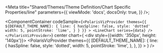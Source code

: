 
<Meta
  title="Shared/Themes/Theme Definition/Chart Specific Properties/line"
  parameters={{
    viewMode: 'docs',
    docsOnly: true,
  }}
/>;

<Title type="h3">
  <code>line</code>
</Title>

<PropertyTable>
  <PropertyTable.Row
    property="line.hasArea"
    type="string"
    description="determines whether or not to show the area under the line"
    chartsAffected={['SparkLineChart']}
  />
  <PropertyTable.Row
    property="line.hasSpline"
    type="boolean"
    description="determines whether or not to use curved lines"
    chartsAffected={['LineChart', 'StackedAreaChart', 'SparkLineChart']}
  />
  <PropertyTable.Row
    property="line.width"
    type={'number'}
    description="Value in pixels used to determine the thickness of series lines"
    chartsAffected={['LineChart', 'StackedAreaChart']}
  />
  <PropertyTable.Row
    property="line.pointStroke"
    type={'string'}
    description="CSS color string used on the stroke around the point displayed when hovering the chart"
    chartsAffected={['LineChart', 'StackedAreaChart']}
  />
</PropertyTable>

<Title type="h4">Examples:</Title>

<ExamplesGrid cols={1}>

<ComponentContainer
  codeSample={`
    <PolarisVizProvider
      themes={{
        ${DEFAULT_THEME_NAME}: {
          line: {
            hasSpline: false,
            style: 'dotted'
            width: 5,
            pointStroke: 'lime',
          }
        }
      }}
    >
    <LineChart series={data} />
  </PolarisVizProvider>
    `}
  center
  chart={
    <div style={{width: '350px', height: '140px'}}>
      <PolarisVizProvider
        themes={{
          [DEFAULT_THEME_NAME]: {
            line: {
              hasSpline: false,
              style: 'dotted',
              width: 5,
              pointStroke: 'lime',
            },
          },
        }}
      >
        <SampleLineChart />
      </PolarisVizProvider>
    </div>
  }
/>
</ExamplesGrid>
